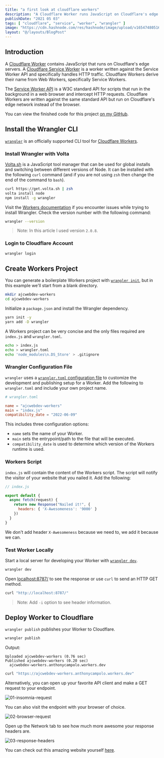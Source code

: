 ```yaml
---
title: "a first look at cloudflare workers"
description: "A Cloudflare Worker runs JavaScript on Cloudflare's edge servers. A Cloudflare Service Worker specifically handles HTTP traffic."
publishDate: "2021 05 03"
tags: [ "cloudflare", "service", "worker", "wrangler" ]
image: "https://cdn.hashnode.com/res/hashnode/image/upload/v1654748051681/maD6TswHi.jpg"
layout: "@/layouts/BlogPost"
---
```


## Introduction

A [Cloudflare Worker](https://blog.cloudflare.com/introducing-cloudflare-workers/) contains JavaScript that runs on Cloudflare's edge servers. A [Cloudflare Service Worker](https://blog.cloudflare.com/cloudflare-workers-unleashed/) is a worker written against the Service Worker API and specifically handles HTTP traffic. Cloudflare Workers derive their name from Web Workers, specifically Service Workers.

The [Service Worker API](https://developer.mozilla.org/en-US/docs/Web/API/Service_Worker_API) is a W3C standard API for scripts that run in the background in a web browser and intercept HTTP requests. Cloudflare Workers are written against the same standard API but run on Cloudflare's edge network instead of the browser.

You can view the finished code for this project [on my GitHub](https://github.com/ajcwebdev/ajcwebdev-workers).

## Install the Wrangler CLI

[`wrangler`](https://github.com/cloudflare/wrangler) is an officially supported CLI tool for [Cloudflare Workers](https://workers.cloudflare.com/).

### Install Wrangler with Volta

[Volta.sh](https://volta.sh/) is a JavaScript tool manager that can be used for global installs and switching between different versions of Node. It can be installed with the following `curl` command (and if you are not using `zsh` then change the end of the command to `bash`).

```bash
curl https://get.volta.sh | zsh
volta install node
npm install -g wrangler
```

Visit the [Workers documentation](https://developers.cloudflare.com/workers/wrangler/get-started/) if you encounter issues while trying to install Wrangler. Check the version number with the following command:

```bash
wrangler --version
```

> Note: In this article I used version `2.0.8`.

### Login to Cloudflare Account

```bash
wrangler login
```

## Create Workers Project

You can generate a boilerplate Workers project with [`wrangler init`](https://developers.cloudflare.com/workers/wrangler/commands/#init), but in this example we'll start from a blank directory.

```bash
mkdir ajcwebdev-workers
cd ajcwebdev-workers
```

Initialize a `package.json` and install the Wrangler dependency.

```bash
yarn init -y
yarn add -D wrangler
```

A Workers project can be very concise and the only files required are `index.js` and `wrangler.toml`.

```bash
echo > index.js
echo > wrangler.toml
echo 'node_modules\n.DS_Store' > .gitignore
```

### Wrangler Configuration File

`wrangler` uses a [`wrangler.toml` configuration file](https://developers.cloudflare.com/workers/wrangler/configuration/) to customize the development and publishing setup for a Worker. Add the following to `wrangler.toml` and include your own project name. 

```toml
# wrangler.toml

name = "ajcwebdev-workers"
main = "index.js"
compatibility_date = "2022-06-09"
```

This includes three configuration options:

* `name` sets the name of your Worker.
* `main` sets the entrypoint/path to the file that will be executed.
* `compatibility_date` is used to determine which version of the Workers runtime is used.

### Workers Script

`index.js` will contain the content of the Workers script. The script will notify the visitor of your website that you nailed it. Add the following:

```javascript
// index.js

export default {
  async fetch(request) {
    return new Response("Nailed it!", {
      headers: { 'X-Awesomeness': '9000' }
    })
  }
}
```

We don't add header `X-Awesomeness` because we need to, we add it because we can. 

### Test Worker Locally

Start a local server for developing your Worker with [`wrangler dev`](https://developers.cloudflare.com/workers/wrangler/commands/#dev).

```bash
wrangler dev
```

Open [localhost:8787/](http://localhost:8787/) to see the response or use `curl` to send an HTTP GET method.

```bash
curl "http://localhost:8787/"
```

> Note: Add `-i` option to see header information.

## Deploy Worker to Cloudflare

`wrangler publish` publishes your Worker to Cloudflare.

```bash
wrangler publish
```

Output:

```
Uploaded ajcwebdev-workers (0.76 sec)
Published ajcwebdev-workers (0.20 sec)
  ajcwebdev-workers.anthonycampolo.workers.dev
```

```bash
curl "https://ajcwebdev-workers.anthonycampolo.workers.dev"
```

Alternatively, you can open up your favorite API client and make a GET request to your endpoint.

![01-insomnia-request](https://dev-to-uploads.s3.amazonaws.com/uploads/articles/kjm39zouurqqedcfxz82.png)

You can also visit the endpoint with your browser of choice.

![02-browser-request](https://dev-to-uploads.s3.amazonaws.com/uploads/articles/6b503pfgqlau3bvn99xx.png)

Open up the Network tab to see how much more awesome your response headers are.

![03-response-headers](https://dev-to-uploads.s3.amazonaws.com/uploads/articles/b2g1kvq0sti966h0avjj.png)

You can check out this amazing website yourself [here](https://ajcwebdev-workers.anthonycampolo.workers.dev/).
